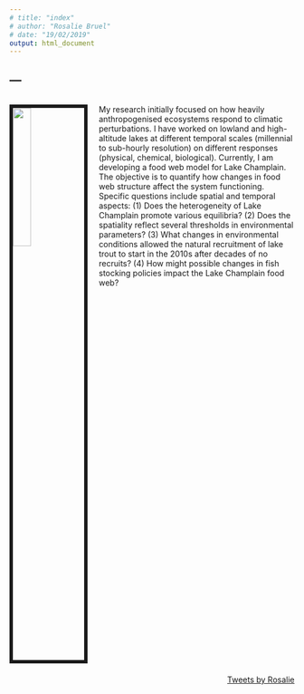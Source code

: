 ```yaml
---
# title: "index"
# author: "Rosalie Bruel"
# date: "19/02/2019"
output: html_document
---
```


---
---

<link rel="stylesheet" href="styles.css" type="text/css">

<!-- Global site tag (gtag.js) - Google Analytics -->
<script async src="https://www.googletagmanager.com/gtag/js?id=UA-134870808-1"></script>
<script>
  window.dataLayer = window.dataLayer || [];
  function gtag(){dataLayer.push(arguments);}
  gtag('js', new Date());

  gtag('config', 'UA-134870808-1');
</script>

<style>
.no-column{
  float: left;
  width: 100%;
  text-align: left;
}
.column-left{
  float: left;
  width: 60%;
  text-align: left;
}
.column-center{
  display: inline-block;
  width: 7%;
  text-align: left;
}
.column-right{
  float: right;
  width: 33%;
  text-align: right;
}
.row-top{

}
.row-bottom{

}
</style>

<div class="no-column">

<img src="images/pumpkinseed.JPG" style="width:25%; border:6px solid; margin-right: 20px; margin-bottom: 20px" align="left">

My research initially focused on how heavily anthropogenised ecosystems respond to climatic perturbations. I have worked on lowland and high-altitude lakes at different temporal scales (millennial to sub-hourly resolution) on different responses (physical, chemical, biological). Currently, I am developing a food web model for Lake Champlain. The objective is to quantify how changes in food web structure affect the system functioning. Specific questions include spatial and temporal aspects: (1) Does the heterogeneity of Lake Champlain promote various equilibria? (2) Does the spatiality reflect several thresholds in environmental parameters? (3) What changes in environmental conditions allowed the natural recruitment of lake trout to start in the 2010s after decades of no recruits? (4) How might possible changes in fish stocking policies  impact the Lake Champlain food web?

\n
\n

</div>




<div class="column-center">
</div>

<div class="column-right">
<a class="twitter-timeline" href="https://twitter.com/RosalieBruel">Tweets by Rosalie</a> <script async src="https://platform.twitter.com/widgets.js" charset="utf-8"></script>
</div>



\n
\n




